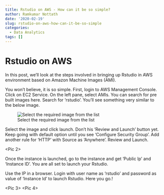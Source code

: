 ```yaml
---
title: Rstudio on AWS - How can it be so simple?
author: Ramkumar Nottath
date: '2020-02-19'
slug: rstudio-on-aws-how-can-it-be-so-simple
categories:
  - Data Analytics
tags: []
---
```


# Rstudio on AWS

In this post, we'll look at the steps involved in bringing up Rstudio in AWS environment based on Amazon Machine Images (AMI).

You won't believe, it is so simple. First, login to AWS Management Console. Click on EC2 Service. On the left pane, select AMIs. You can search for pre built images here. Search for 'rstudio'. You'll see something very similar to the below image.

![Select the required image from the list](ami.png)

Select the image and click launch. Don't his 'Review and Launch' button yet. Keep going with default option until you see 'Configure Security Group'. Add another rule for 'HTTP' with Source as 'Anywhere'. Review and Launch. 

<Pic 2>

Once the instance is launched, go to the instance and get 'Public Ip' and 'Instance ID'. You are all set to launch your Rstudio. 

Use the IP in a browser. Login with user name as 'rstudio' and password as value of 'Instance Id' to launch Rstudio. Here you go.!

<Pic 3>
<Pic 4>
